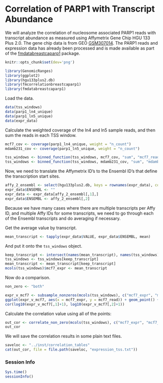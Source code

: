 <!--
% \VignetteEngine{knitr}
% \VignetteIndexEntry{fmcorrelationbreastcaparp1: Expression}
% \VignetteDepends{GenomicRanges, ggplot2, hgu133plus2.db, fmcorrelationbreastcaparp1, fmdatabreastcaparp1}
% \VignettePackage{fmcorrelationbreastcaparp1}
-->

# Correlation of PARP1 with Transcript Abundance

We will analyze the correlation of nucleosome associated PARP1 reads with transcript abundance as measured using Affymetrix Gene Chip HGU 133 Plus 2.0. The gene chip data is from GEO [GSM307014](http://www.ncbi.nlm.nih.gov/geo/query/acc.cgi?acc=GSM307014). The PARP1 reads and expression data has already been processed and is made available as part of the [fmdatabreastcaparp1](https://github.com/rmflight/fmdatabreastcaparp1) package. 

```r
knitr::opts_chunk$set(dev='png')
```

```r
library(GenomicRanges)
library(ggplot2)
library(hgu133plus2.db)
library(fmcorrelationbreastcaparp1)
library(fmdatabreastcaparp1)
```

Load the data.

```r
data(tss_windows)
data(parp1_ln4_unique)
data(parp1_ln5_unique)
data(expr_data)
```

Calculate the weighted coverage of the ln4 and ln5 sample reads, and then sum the reads in each TSS window.

```r
mcf7_cov <- coverage(parp1_ln4_unique, weight = "n_count")
mdamb231_cov <- coverage(parp1_ln5_unique, weight = "n_count")

tss_windows <- binned_function(tss_windows, mcf7_cov, "sum", "mcf7_read")
tss_windows <- binned_function(tss_windows, mdamb231_cov, "sum", "mdamb231_read")
```

Now, we need to translate the Affymetrix ID's to the Ensembl ID's that define the transcription start sites.

```r
affy_2_ensembl <- select(hgu133plus2.db, keys = rownames(expr_data), columns = "ENSEMBLTRANS")
expr_data$ENSEMBL <- ""
expr_data <- expr_data[affy_2_ensembl[,1],]
expr_data$ENSEMBL <- affy_2_ensembl[,2]
```

Because we have many cases where there are multiple transcripts per Affy ID, and multiple Affy IDs for some transcripts, we need to go through each of the Ensembl transcripts and do averaging if necessary. 

Get the average value by transcript.

```r
mean_transcript <- tapply(expr_data$VALUE, expr_data$ENSEMBL, mean)
```

And put it onto the `tss_windows` object.

```r
keep_transcript <- intersect(names(mean_transcript), names(tss_windows))
tss_windows <- tss_windows[keep_transcript]
mean_transcript <- mean_transcript[keep_transcript]
mcols(tss_windows)$mcf7_expr <- mean_transcript
```

Now do a comparison.

```r
non_zero <- "both"
```


```r
expr_v_mcf7 <- subsample_nonzeros(mcols(tss_windows), c("mcf7_expr", "mcf7_read"), non_zero = non_zero, n_points = 10000)
ggplot(expr_v_mcf7, aes(x = mcf7_expr, y = mcf7_read)) + geom_point() + scale_y_log10() + scale_x_log10()
cor(log10(expr_v_mcf7[,1]+1), log10(expr_v_mcf7[,2]+1))
```

Calculate the correlation value using all of the points:

```r
out_cor <- correlate_non_zero(mcols(tss_windows), c("mcf7_expr", "mcf7_read"), log_transform = TRUE, non_zero = non_zero, test = TRUE)
out_cor
```


We will save the correlation results in some plain text files.

```r
saveloc <- "../inst/correlation_tables"
cat(out_cor, file = file.path(saveloc, "expression_tss.txt"))
```

### Session Info

```r
Sys.time()
sessionInfo()
```
